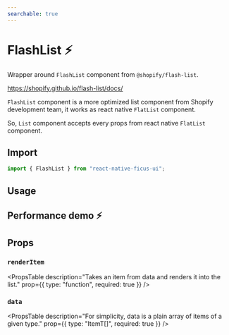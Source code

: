 ```yaml
---
searchable: true
---
```



# FlashList ⚡️

Wrapper around `FlashList` component from `@shopify/flash-list`.

https://shopify.github.io/flash-list/docs/

`FlashList` component is a more optimized list component from Shopify development team, it works as react native `FlatList` component.

So, `List` component accepts every props from react native `FlatList` component.

## Import

```js
import { FlashList } from "react-native-ficus-ui";
```

## Usage

<div className="mt-2">
  <ExpoDemo id="@bearstudio/ficus-ui-flashlist" />
</div>

## Performance demo ⚡️

<div className="mt-2">
  <ExpoDemo id="@bearstudio/ficus-ui-performance" />
</div>

## Props

### `renderItem`
<PropsTable
  description="Takes an item from data and renders it into the list."
  prop={{ type: "function", required: true }}
/>


### `data`
<PropsTable
  description="For simplicity, data is a plain array of items of a given type."
  prop={{ type: "ItemT[]", required: true }}
/>
